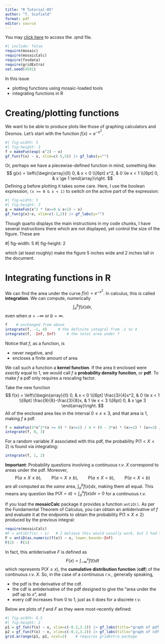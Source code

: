 ```yaml
---
title: "R Tutorial-05"
author: "T. Scofield"
format: pdf
editor: source
---
```


You may [click here](https://scofield.site/courses/s243/Rtutorials/Rtutorial-05.qmd) to access the .qmd file.

```r
#| include: false
require(mosaic)
require(mosaicCalc)
require(fosdata)
require(gridExtra)
set.seed(4591)
```

In this issue

 * plotting functions using mosaic-loaded tools
 * integrating functions in R

# Creating/plotting functions

We want to be able to produce plots like those of graphing calculators and Desmos. Let's start with the function $f(x)=e^{-x^2}$.
```r
#| fig-width: 5
#| fig-height: 2
f = makeFun(exp(-x^2) ~ x)
gf_fun(f(x) ~ x, xlim=c(-5,5)) |> gf_labs(y="")
```

Or, perhaps we have a piecewise-defined function in mind, something like:
$$ g(x) = \left\{\begin{array}{ll} 0, & x < 0 \\[6pt] x^2, & 0 \le x < 1 \\[6pt] 0, & x \ge 1 \end{array}\right. $$
Defining $g$ before plotting it takes some care.  Here, I use the boolean expression, `(x >= 0 & x < 1)` to switch on the active part of the expression:
```r
#| fig-width: 5
#| fig-height: 2
g = makeFun(x^2 * (x>=0 & x<1) ~ x)
gf_fun(g(x)~x, xlim=c(-1,2)) |> gf_labs(y="")
```

Though quarto displays the main instructions in my code chunks, I have several instructions there which are not displayed, yet control the size of the figure.  These are

#| fig-width: 5 \newline
#| fig-height: 2

which (at least roughly) make the figure 5 inches wide and 2 inches tall in the document.

# Integrating functions in R

We can find the area under the curve $f(x)=e^{-x^2}$.  In calculus, this is called **integration**.  We can compute, numerically
$$ \int_a^b f(x) dx, $$
even when $a=-\infty$ or $b=\infty$.
```r
f    # unchanged from above
integrate(f, -1, 4)     # the definite integral from -1 to 4
integrate(f, -Inf, Inf)     # the total area under f
```

Notice that $f$, as a function, is

 * never negative, and
 * encloses a finite amount of area

We call such a function a **kernel function**.
If the area it enclosed were *exactly* equal to 1, we would call $f$ a **probability density function**, or **pdf**.  To make $f$ a pdf only requires a rescaling factor.

Take the new function
$$ f(x) = \left\{\begin{array}{ll} 0, & x < 0 \\[6pt] \frac{3}{4}x^2, & 0 \le x < 1 \\[6pt] \frac{9}{8}-\frac{3}{8}x, & 1 \le x < 3 \\[6pt] 0, & x \ge 3 \end{array}\right. $$
All of the enclosed area lies in the interval $0 \le x \le 3$, and that area is 1, making $f$ a pdf.
```r
f = makeFun(3*x^2*(x >= 0) * (x<=1) / 4 + (9 - 3*x) * (x>=1) * (x<=3) / 8 ~ x)
integrate(f, 0, 3)
```

For a random variable $X$ associated with this pdf, the probability P$(1 < X < 2)$ is found via integrating:
```r
integrate(f, 1, 2)
```

**Important**: Probability questions involving a continuous r.v. $X$ correspond to areas under the pdf.  Moreover,
$$ \mbox{P}(a \le X \le b), \qquad
   \mbox{P}(a < X \le b), \qquad
   \mbox{P}(a \le X < b), \qquad
   \mbox{P}(a < X < b) $$
are all computed as the *same* area, $\int_a^b f(x) dx$, making them all equal.  This means any question like P$(X = a) = \int_a^a f(x) dx = 0$ for a continuous r.v.

If you load the **mosaicCalc** package it provides a function `antiD()`.  As per the Fundamental Theorem of Calculus, you can obtain an antiderivative of $f$ and evaluate it at the endpoints to obtain the probability P$(1 \le X \le 2)$ produced by the previous integral:

```r
require(mosaicCalc)
#F = antiD(f(x) ~ x)   # I believe this would usually work, but I had to use the next instead
F = antiD(as.numeric(f(x)) ~ x, lower.bound=-Inf)
F(2) - F(1)
```

In fact, this antiderivative $F$ is defined as
$$ F(x) = \int_{-\infty}^x f(t) dt $$
which represents P$(X\le x)$, the **cumulative distribution function** (**cdf**) of the continuous r.v. $X$.  So, in the case of a continuous r.v., generally speaking,

 * the pdf is the derivative of the cdf.
 * the cdf is antiderivative of the pdf designed to give the "area under the pdf up to $x$", and
 * every cdf increases from 0 to 1, just as it does for a discrete r.v.
 
Below are plots of $f$ and $F$ as they were most-recently defined:
 
```r
#| fig-width: 6.5
#| fig-height: 2
p1 = gf_fun(f(x) ~ x, xlim=c(-0.2,3.2)) |> gf_labs(title="graph of pdf f", y="")
p2 = gf_fun(F(x) ~ x, xlim=c(-0.2,3.2)) |> gf_labs(title="graph of cdf F", y="")
grid.arrange(p1, p2, ncol=2)    # requires gridExtra package
```

